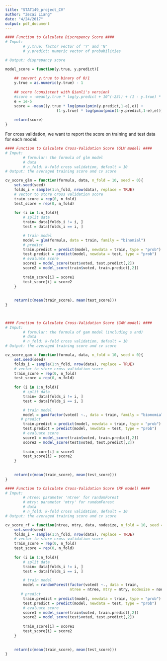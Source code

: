 ```yaml
---
title: "STAT149_project_CV"
author: "Zecai Liang"
date: "4/24/2017"
output: pdf_document
---
```


```r
#### Function to Calculate Discrepency Score ####
# Input: 
        # y.true: factor vector of 'Y' and 'N'
        # y.predict: numeric vector of probabilities

# Output: disprepancy score

model_score = function(y.true, y.predict){
    
    ## convert y.true to binary of 0/1
    y.true = as.numeric(y.true) - 1
    
    ## score (consistent with Qianli's version)
    #score = -mean(y.true * log(y.predict + 10^(-23)) + (1 - y.true) * log(1 - y.predict + 10^(-23)))
    e = 1e-5
    score = -mean((y.true * log(pmax(pmin(y.predict,1-e),e)) + 
                       (1-y.true) * log(pmax(pmin(1-y.predict,1-e),e))))
    
    return(score)
}
```

For cross validation, we want to report the score on training and test data for each model:

```r
#### Function to Calculate Cross-Validation Score (GLM model) ####
# Input: 
        # formular: the formula of glm model
        # data
        # n_fold: k-fold cross validation, default = 10
# Output: the averaged training score and cv score

cv_score_glm = function(formula, data, n_fold = 10, seed = 0){
    set.seed(seed)
    folds_i = sample(1:n_fold, nrow(data), replace = TRUE)
    # vector to store cross validation score
    train_score = rep(0, n_fold)
    test_score = rep(0, n_fold)
    
    for (i in 1:n_fold){
        # split data
        train= data[folds_i != i, ]
        test = data[folds_i == i, ]

        # train model
        model = glm(formula, data = train, family = "binomial")
        # predict
        train.predict = predict(model, newdata = train, type = "prob")
        test.predict = predict(model, newdata = test, type = "prob")
        # evaluate score
        score1 = model_score(test$voted, test.predict[,2])
        score2 = model_score(train$voted, train.predict[,2])
        
        train_score[i] = score1
        test_score[i] = score2
    }
    
    
    return(c(mean(train_score), mean(test_score)))
}

    
```


```r
#### Function to Calculate Cross-Validation Score (GAM model) ####
# Input: 
        # formular: the formula of gam model (including s and)
        # data
        # n_fold: k-fold cross validation, default = 10
# Output: the averaged training score and cv score

cv_score_gam = function(formula, data, n_fold = 10, seed = 0){
    set.seed(seed)
    folds_i = sample(1:n_fold, nrow(data), replace = TRUE)
    # vector to store cross validation score
    train_score = rep(0, n_fold)
    test_score = rep(0, n_fold)
    
    for (i in 1:n_fold){
        # split data
        train= data[folds_i != i, ]
        test = data[folds_i == i, ]

        # train model
        model = gam(factor(voted) ~., data = train, family = "bionomial")
       # predict
        train.predict = predict(model, newdata = train, type = "prob")
        test.predict = predict(model, newdata = test, type = "prob")
        # evaluate score
        score1 = model_score(train$voted, train.predict[,2])
        score2 = model_score(test$voted, test.predict[,2])
        
        train_score[i] = score1
        test_score[i] = score2
    }
    
    
    return(c(mean(train_score), mean(test_score)))
}

```


```r
#### Function to Calculate Cross-Validation Score (RF model) ####
# Input: 
        # ntree: parameter 'ntree' for randomForest
        # mtry: parameter 'mtry' for randomForest
        # data
        # n_fold: k-fold cross validation, default = 10
# Output: the averaged training score and cv score

cv_score_rf = function(ntree, mtry, data, nodesize, n_fold = 10, seed = 0){
    set.seed(seed)
    folds_i = sample(1:n_fold, nrow(data), replace = TRUE)
    # vector to store cross validation score
    train_score = rep(0, n_fold)
    test_score = rep(0, n_fold)
    
    for (i in 1:n_fold){
        # split data
        train= data[folds_i != i, ]
        test = data[folds_i == i, ]

        # train model
        model = randomForest(factor(voted) ~., data = train, 
                             ntree = ntree, mtry = mtry, nodesize = nodesize)
       # predict
        train.predict = predict(model, newdata = train, type = "prob")
        test.predict = predict(model, newdata = test, type = "prob")
        # evaluate score
        score1 = model_score(train$voted, train.predict[,2])
        score2 = model_score(test$voted, test.predict[,2])
        
        train_score[i] = score1
        test_score[i] = score2
    }
    
    
    return(c(mean(train_score), mean(test_score)))
}
```


